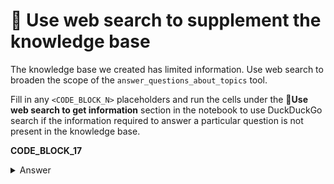 # 🦸 Use web search to supplement the knowledge base

The knowledge base we created has limited information. Use web search to broaden the scope of the `answer_questions_about_topics` tool.

Fill in any `<CODE_BLOCK_N>` placeholders and run the cells under the **🦸Use web search to get information** section in the notebook to use DuckDuckGo search if the information required to answer a particular question is not present in the knowledge base.

**CODE_BLOCK_17**

<details>
<summary>Answer</summary>
<div>
```python
context = vector_store.similarity_search_with_score(query=query)
context = [doc for doc, score in context if score > 0.8]
if len(context) == 0:
    search = DuckDuckGoSearchRun()
    result = search.run(query)
    context = [Document(page_content=result)]
return context
```
</div>
</details>